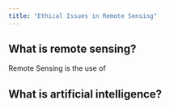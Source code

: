 ```yaml
---
title: "Ethical Issues in Remote Sensing"
---
```


## What is remote sensing?

Remote Sensing is the use of

## What is artificial intelligence?
